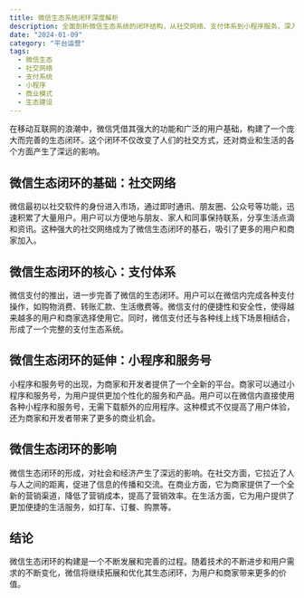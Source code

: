 ```yaml
---
title: 微信生态系统闭环深度解析
description: 全面剖析微信生态系统的闭环结构，从社交网络、支付体系到小程序服务，深入探讨其对商业和社会生活的深远影响
date: "2024-01-09"
category: "平台运营"
tags:
  - 微信生态
  - 社交网络
  - 支付系统
  - 小程序
  - 商业模式
  - 生态建设
---
```


在移动互联网的浪潮中，微信凭借其强大的功能和广泛的用户基础，构建了一个庞大而完善的生态闭环。这个闭环不仅改变了人们的社交方式，还对商业和生活的各个方面产生了深远的影响。

## 微信生态闭环的基础：社交网络

微信最初以社交软件的身份进入市场，通过即时通讯、朋友圈、公众号等功能，迅速积累了大量用户。用户可以方便地与朋友、家人和同事保持联系，分享生活点滴和资讯。这种强大的社交网络成为了微信生态闭环的基石，吸引了更多的用户和商家加入。

## 微信生态闭环的核心：支付体系

微信支付的推出，进一步完善了微信的生态闭环。用户可以在微信内完成各种支付操作，如购物消费、转账汇款、生活缴费等。微信支付的便捷性和安全性，使得越来越多的用户和商家选择使用它。同时，微信支付还与各种线上线下场景相结合，形成了一个完整的支付生态系统。

## 微信生态闭环的延伸：小程序和服务号

小程序和服务号的出现，为商家和开发者提供了一个全新的平台。商家可以通过小程序和服务号，为用户提供更加个性化的服务和产品。用户可以在微信内直接使用各种小程序和服务号，无需下载额外的应用程序。这种模式不仅提高了用户体验，还为商家和开发者带来了更多的商业机会。

## 微信生态闭环的影响

微信生态闭环的形成，对社会和经济产生了深远的影响。在社交方面，它拉近了人与人之间的距离，促进了信息的传播和交流。在商业方面，它为商家提供了一个全新的营销渠道，降低了营销成本，提高了营销效率。在生活方面，它为用户提供了更加便捷的生活服务，如打车、订餐、购票等。

## 结论

微信生态闭环的构建是一个不断发展和完善的过程。随着技术的不断进步和用户需求的不断变化，微信将继续拓展和优化其生态闭环，为用户和商家带来更多的价值。
